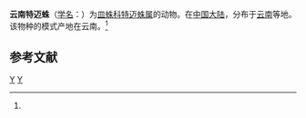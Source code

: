 {{Speciesbox
| taxon = Tmeticus yunnanensis
| binomial_authority = (Schenkel, 1963)<ref name='id13365'>{{cite web| url =http://www.bioinfo.cn/db05/BjdwSpecies.php?action=view&id=13365| title =云南特迈蛛| work =《中国动物物种编目数据库》| publisher =中国科学院微生物研究所| author =中国科学院动物研究所| accessdate =2009-04-28| deadurl =yes| archiveurl =https://web.archive.org/web/20160305033938/http://www.bioinfo.cn/db05/BjdwSpecies.php?action=view&id=13365| archivedate =2016-03-05}}</ref>
}}

'''云南特迈蛛'''（[[学名|学名]]：{{lang|la|''Tmeticus yunnanensis''}}）为[[皿蛛科|皿蛛科]][[特迈蛛属|特迈蛛属]]的动物。在[[中国大陆|中国大陆]]，分布于[[云南|云南]]等地。该物种的模式产地在云南。<ref name='id13365'/>

== 参考文献 ==
{{reflist}}

{{蜘蛛小作品}}

{{taxonbar}}
[[Category:_1963年描述的动物|Y]]
[[Category:特迈蛛属|Y]]